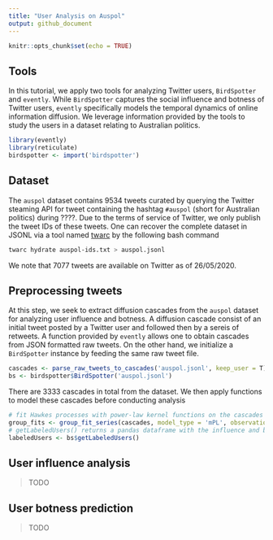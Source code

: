 ```yaml
---
title: "User Analysis on Auspol"
output: github_document
---
```


```r
knitr::opts_chunk$set(echo = TRUE)
```

## Tools

In this tutorial, we apply two tools for analyzing Twitter users, `BirdSpotter` and `evently`. While `BirdSpotter` captures the social influence and botness of Twitter users, `evently` specifically models the temporal dynamics of online information diffusion. We leverage information provided by the tools to study the users in a dataset relating to Australian politics.
```r
library(evently)
library(reticulate)
birdspotter <- import('birdspotter')
```

## Dataset

The `auspol` dataset contains 9534 tweets curated by querying the Twitter steaming API for tweet containing the hashtag `#auspol` (short for Australian politics) during ????. Due to the terms of service of Twitter, we only publish the tweet IDs of these tweets. One can recover the complete dataset in JSONL via a tool named [twarc](https://github.com/DocNow/twarc) by the following bash command
```bash
twarc hydrate auspol-ids.txt > auspol.jsonl
```
We note that 7077 tweets are available on Twitter as of 26/05/2020. 

## Preprocessing tweets

At this step, we seek to extract diffusion cascades from the `auspol` dataset for analyzing user influence and botness. A diffusion cascade consist of an initial tweet posted by a Twitter user and followed then by a sereis of retweets. A function provided by `evently` allows one to obtain cascades from JSON formatted raw tweets. On the other hand, we initialize a `BirdSpotter` instance by feeding the same raw tweet file.
```r
cascades <- parse_raw_tweets_to_cascades('auspol.jsonl', keep_user = T)
bs <- birdspotter$BirdSpotter('auspol.jsonl')
```
There are 3333 cascades in total from the dataset. We then apply functions to model these cascades before conducting analysis
```r
# fit Hawkes processes with power-law kernel functions on the cascades
group_fits <- group_fit_series(cascades, model_type = 'mPL', observation_times = Inf, cores = 15)
# getLabeledUsers() returns a pandas dataframe with the influence and botness labels of users 
labeledUsers <- bs$getLabeledUsers()
```

## User influence analysis

> TODO

## User botness prediction

> TODO